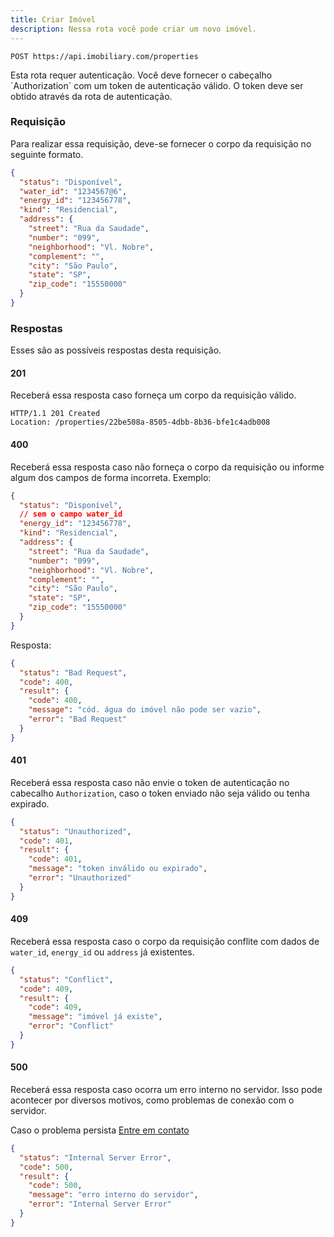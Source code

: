 ```yaml
---
title: Criar Imóvel
description: Nessa rota você pode criar um novo imóvel.
---
```


```http
POST https://api.imobiliary.com/properties
```

<Note title="Nota" type="warning">
  Esta rota requer autenticação. Você deve fornecer o cabeçalho `Authorization` com um token de autenticação válido.
  O token deve ser obtido através da rota de autenticação.
</Note>

### Requisição
Para realizar essa requisição, deve-se fornecer o corpo da
requisição no seguinte formato.

```json
{
  "status": "Disponível",
  "water_id": "1234567@6",
  "energy_id": "123456778",
  "kind": "Residencial",
  "address": {
    "street": "Rua da Saudade",
    "number": "099",
    "neighborhood": "Vl. Nobre",
    "complement": "",
    "city": "São Paulo",
    "state": "SP",
    "zip_code": "15550000"
  }
}
```

### Respostas
Esses são as possíveis respostas desta requisição.

#### 201
Receberá essa resposta caso forneça um corpo da requisição válido.

```http
HTTP/1.1 201 Created
Location: /properties/22be508a-8505-4dbb-8b36-bfe1c4adb008
```

#### 400
Receberá essa resposta caso não forneça o corpo da requisição ou informe
algum dos campos de forma incorreta. Exemplo:

```json
{
  "status": "Disponível",
  // sem o campo water_id
  "energy_id": "123456778",
  "kind": "Residencial",
  "address": {
    "street": "Rua da Saudade",
    "number": "099",
    "neighborhood": "Vl. Nobre",
    "complement": "",
    "city": "São Paulo",
    "state": "SP",
    "zip_code": "15550000"
  }
}
```

Resposta:

```json
{
  "status": "Bad Request",
  "code": 400,
  "result": {
    "code": 400,
    "message": "cód. água do imóvel não pode ser vazio",
    "error": "Bad Request"
  }
}
```

#### 401
Receberá essa resposta caso não envie o token de autenticação no cabecalho `Authorization`,
caso o token enviado não seja válido ou tenha expirado.

```json
{
  "status": "Unauthorized",
  "code": 401,
  "result": {
    "code": 401,
    "message": "token inválido ou expirado",
    "error": "Unauthorized"
  }
}
```

#### 409
Receberá essa resposta caso o corpo da requisição conflite com dados
de `water_id`, `energy_id` ou `address` já existentes.

```json
{
  "status": "Conflict",
  "code": 409,
  "result": {
    "code": 409,
    "message": "imóvel já existe",
    "error": "Conflict"
  }
}
```

#### 500
Receberá essa resposta caso ocorra um erro interno no servidor.
Isso pode acontecer por diversos motivos, como problemas de conexão com o servidor.

Caso o problema persista [Entre em contato](https://docs.imobiliary.com/contato)
```json
{
  "status": "Internal Server Error",
  "code": 500,
  "result": {
    "code": 500,
    "message": "erro interno do servidor",
    "error": "Internal Server Error"
  }
}
```
